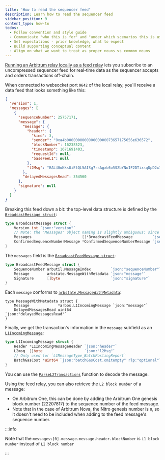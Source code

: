 ```yaml
---
title: 'How to read the sequencer feed'
description: Learn how to read the sequencer feed
sidebar_position: 9
content_type: how-to
todos:
  - Follow convention and style guide
  - Communicate "who this is for" and "under which scenarios this is useful".
  - Set expectations - prior knowledge, what to expect
  - Build supporting conceptual content
  - Align on what we want to treat as proper nouns vs common nouns
---
```


[Running an Arbitrum relay locally as a feed relay](/run-arbitrum-node/sequencer/01-run-feed-relay.mdx) lets you subscribe to an uncompressed <a data-quicklook-from="sequencer-feed">sequencer feed</a> for real-time data as the sequencer accepts and orders transactions off-chain.

When connected to websocket port `9642` of the local relay, you'll receive a data feed that looks something like this:

```json
{
  "version": 1,
  "messages": [
    {
      "sequenceNumber": 25757171,
      "message": {
        "message": {
          "header": {
            "kind": 3,
            "sender": "0xa4b000000000000000000073657175656e636572",
            "blockNumber": 16238523,
            "timestamp": 1671691403,
            "requestId": null,
            "baseFeeL1": null
          },
          "l2Msg": "BAL40oKksUiElQL5AISg7rsAgxb6o5SZbYNoIF2DTixsqDpD2xII9GJLG4C4ZAhh6N0AAAAAAAAAAAAAAAC7EQiq1R1VYgL3/oXgvD921hYRyAAAAAAAAAAAAAAAAAAAAAAAAAAAAAAAAAAAAAAAAAABAAAAAAAAAAAAAAAAAAAAAAAAAAAAAAAAAAAAAAAAAArAAaAkebuEnSAUvrWVBGTxA7W+ZMNn5uyLlbOH7Nrs0bYOv6AOxQPqAo2UB0Z7vqlugjn+BUl0drDcWejBfDiPEC6jQA=="
        },
        "delayedMessagesRead": 354560
      },
      "signature": null
    }
  ]
}
```

Breaking this feed down a bit: the top-level data structure is defined by the [`BroadcastMessage struct`](https://github.com/OffchainLabs/nitro/blob/9b1e622102fa2bebfd7dffd327be19f8881f1467/broadcaster/broadcaster.go#L42):

```go
type BroadcastMessage struct {
	Version int `json:"version"`
	// Note: the "Messages" object naming is slightly ambiguous: since there are different types of messages
	Messages                       []*BroadcastFeedMessage         `json:"messages,omitempty"`
	ConfirmedSequenceNumberMessage *ConfirmedSequenceNumberMessage `json:"confirmedSequenceNumberMessage,omitempty"`
}
```

The `messages` field is the [`BroadcastFeedMessage struct`](https://github.com/OffchainLabs/nitro/blob/9b1e622102fa2bebfd7dffd327be19f8881f1467/broadcaster/broadcaster.go#L49):

```go
type BroadcastFeedMessage struct {
	SequenceNumber arbutil.MessageIndex         `json:"sequenceNumber"`
	Message        arbstate.MessageWithMetadata `json:"message"`
	Signature      []byte                       `json:"signature"`
}
```

Each `message` conforms to [`arbstate.MessageWithMetadata`](https://github.com/OffchainLabs/nitro/blob/a05f768d774f60468a58a6a94fcc1be18e4d8fae/arbstate/inbox.go#L42):

```
type MessageWithMetadata struct {
	Message             *arbos.L1IncomingMessage `json:"message"`
	DelayedMessagesRead uint64                   `json:"delayedMessagesRead"`
}
```

Finally, we get the transaction's information in the `message` subfield as an [`L1IncomingMessage`](https://github.com/OffchainLabs/nitro/blob/9b1e622102fa2bebfd7dffd327be19f8881f1467/arbos/incomingmessage.go#L61):

```go
type L1IncomingMessage struct {
	Header *L1IncomingMessageHeader `json:"header"`
	L2msg  []byte                   `json:"l2Msg"`
	// Only used for `L1MessageType_BatchPostingReport`
	BatchGasCost *uint64 `json:"batchGasCost,omitempty" rlp:"optional"`
}
```

You can use the [`ParseL2Transactions`](https://github.com/OffchainLabs/nitro/blob/9b1e622102fa2bebfd7dffd327be19f8881f1467/arbos/incomingmessage.go#L227) function to decode the message.

Using the feed relay, you can also retrieve the `L2 block number` of a message:

- On <a data-quicklook-from="arbitrum-one">Arbitrum One</a>, this can be done by adding the Arbitrum One genesis block number (22207817) to the sequence number of the feed message.
- Note that in the case of <a data-quicklook-from="arbitrum-nova">Arbitrum Nova</a>, the Nitro genesis number is `0`, so it doesn't need to be included when adding to the feed message's sequence number.

:::info

Note that the `messagess[0].message.message.header.blockNumber` is `L1 block number` instead of `L2 block number`

:::
